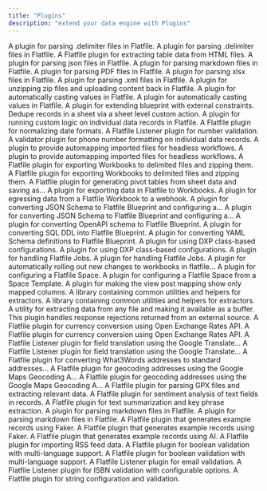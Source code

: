 ```yaml
---
title: "Plugins"
description: "extend your data engine with Plugins"
---
```


<CardGroup cols={3}>
    <Card title="Extractors" icon="extractor-icon" href="./extractors">
    A plugin for parsing .delimiter files in Flatfile.
    </Card>
    <Card title="plugin-delimiter-extractor" icon="extractor-icon" href="./plugin-delimiter-extractor">
    A plugin for parsing .delimiter files in Flatfile.
    </Card>
    <Card title="plugin-extract-html-table" icon="extractor-icon" href="./plugin-extract-html-table">
    A Flatfile plugin for extracting table data from HTML files.
    </Card>
    <Card title="plugin-json-extractor" icon="extractor-icon" href="./plugin-json-extractor">
    A plugin for parsing json files in Flatfile.
    </Card>
    <Card title="plugin-markdown-extractor" icon="extractor-icon" href="./plugin-markdown-extractor">
    A plugin for parsing markdown files in Flatfile.
    </Card>
    <Card title="plugin-pdf-extractor" icon="extractor-icon" href="./plugin-pdf-extractor">
    A plugin for parsing PDF files in Flatfile.
    </Card>
    <Card title="plugin-xlsx-extractor" icon="extractor-icon" href="./plugin-xlsx-extractor">
    A plugin for parsing xlsx files in Flatfile.
    </Card>
    <Card title="plugin-xml-extractor" icon="extractor-icon" href="./plugin-xml-extractor">
    A plugin for parsing .xml files in Flatfile.
    </Card>
    <Card title="plugin-zip-extractor" icon="extractor-icon" href="./plugin-zip-extractor">
    A plugin for unzipping zip files and uploading content back in Flatfile.
    </Card>
    <Card title="Transform" icon="transform-icon" href="./transform">
    A plugin for automatically casting values in Flatfile.
    </Card>
    <Card title="plugin-autocast" icon="transform-icon" href="./plugin-autocast">
    A plugin for automatically casting values in Flatfile.
    </Card>
    <Card title="plugin-constraints" icon="transform-icon" href="./plugin-constraints">
    A plugin for extending blueprint with external constraints.
    </Card>
    <Card title="plugin-dedupe" icon="transform-icon" href="./plugin-dedupe">
    Dedupe records in a sheet via a sheet level custom action.
    </Card>
    <Card title="plugin-record-hook" icon="transform-icon" href="./plugin-record-hook">
    A plugin for running custom logic on individual data records in Flatfile.
    </Card>
    <Card title="plugin-validate-date" icon="transform-icon" href="./plugin-validate-date">
    A Flatfile plugin for normalizing date formats.
    </Card>
    <Card title="plugin-validate-number" icon="transform-icon" href="./plugin-validate-number">
    A Flatfile Listener plugin for number validation.
    </Card>
    <Card title="plugin-validate-phone" icon="transform-icon" href="./plugin-validate-phone">
    A validator plugin for phone number formatting on individual data records.
    </Card>
    <Card title="Automation" icon="automation-icon" href="./automation">
    A plugin to provide automapping imported files for headless workflows.
    </Card>
    <Card title="plugin-automap" icon="automation-icon" href="./plugin-automap">
    A plugin to provide automapping imported files for headless workflows.
    </Card>
    <Card title="Export" icon="export-icon" href="./export">
    A Flatfile plugin for exporting Workbooks to delimited files and zipping them.
    </Card>
    <Card title="plugin-export-delimited-zip" icon="export-icon" href="./plugin-export-delimited-zip">
    A Flatfile plugin for exporting Workbooks to delimited files and zipping them.
    </Card>
    <Card title="plugin-export-pivot-table" icon="export-icon" href="./plugin-export-pivot-table">
    A Flatfile plugin for generating pivot tables from sheet data and saving as...
    </Card>
    <Card title="plugin-export-workbook" icon="export-icon" href="./plugin-export-workbook">
    A plugin for exporting data in Flatfile to Workbooks.
    </Card>
    <Card title="plugin-webhook-egress" icon="export-icon" href="./plugin-webhook-egress">
    A plugin for egressing data from a Flatfile Workbook to a webhook.
    </Card>
    <Card title="Schemas" icon="schema-icon" href="./schemas">
    A plugin for converting JSON Schema to Flatfile Blueprint and configuring a...
    </Card>
    <Card title="plugin-convert-json-schema" icon="schema-icon" href="./plugin-convert-json-schema">
    A plugin for converting JSON Schema to Flatfile Blueprint and configuring a...
    </Card>
    <Card title="plugin-convert-openapi-schema" icon="schema-icon" href="./plugin-convert-openapi-schema">
    A plugin for converting OpenAPI schema to Flatfile Blueprint.
    </Card>
    <Card title="plugin-convert-sql-ddl" icon="schema-icon" href="./plugin-convert-sql-ddl">
    A plugin for converting SQL DDL into Flatfile Blueprint.
    </Card>
    <Card title="plugin-convert-yaml-schema" icon="schema-icon" href="./plugin-convert-yaml-schema">
    A plugin for converting YAML Schema definitions to Flatfile Blueprint.
    </Card>
    <Card title="Migrations" icon="migration-icon" href="./migrations">
    A plugin for using DXP class-based configurations.
    </Card>
    <Card title="plugin-dxp-configure" icon="migration-icon" href="./plugin-dxp-configure">
    A plugin for using DXP class-based configurations.
    </Card>
    <Card title="Core" icon="core-icon" href="./core">
    A plugin for handling Flatfile Jobs.
    </Card>
    <Card title="plugin-job-handler" icon="core-icon" href="./plugin-job-handler">
    A plugin for handling Flatfile Jobs.
    </Card>
    <Card title="plugin-rollout" icon="core-icon" href="./plugin-rollout">
    A plugin for automatically rolling out new changes to workbooks in flatfile...
    </Card>
    <Card title="plugin-space-configure" icon="core-icon" href="./plugin-space-configure">
    A plugin for configuring a Flatfile Space.
    </Card>
    <Card title="plugin-space-configure-from-template" icon="core-icon" href="./plugin-space-configure-from-template">
    A plugin for configuring a Flatfile Space from a Space Template.
    </Card>
    <Card title="plugin-view-mapped" icon="core-icon" href="./plugin-view-mapped">
    A plugin for making the view post mapping show only mapped columns.
    </Card>
    <Card title="Utils" icon="utils-icon" href="./utils">
    A library containing common utilities and helpers for extractors.
    </Card>
    <Card title="util-extractor" icon="utils-icon" href="./util-extractor">
    A library containing common utilities and helpers for extractors.
    </Card>
    <Card title="util-file-buffer" icon="utils-icon" href="./util-file-buffer">
    A utility for extracting data from any file and making it available as a buffer.
    </Card>
    <Card title="util-response-rejection" icon="utils-icon" href="./util-response-rejection">
    This plugin handles response rejections returned from an external source.
    </Card>
    <Card title="Currency" icon="currency-icon" href="./currency">
    A Flatfile plugin for currency conversion using Open Exchange Rates API.
    </Card>
    <Card title="plugin-convert-currency" icon="currency-icon" href="./plugin-convert-currency">
    A Flatfile plugin for currency conversion using Open Exchange Rates API.
    </Card>
    <Card title="Convert" icon="convert-icon" href="./convert">
    A Flatfile Listener plugin for field translation using the Google Translate...
    </Card>
    <Card title="plugin-convert-translate" icon="convert-icon" href="./plugin-convert-translate">
    A Flatfile Listener plugin for field translation using the Google Translate...
    </Card>
    <Card title="plugin-convert-what3words" icon="convert-icon" href="./plugin-convert-what3words">
    A Flatfile plugin for converting What3Words addresses to standard addresses...
    </Card>
    <Card title="Enrich" icon="enrich-icon" href="./enrich">
    A Flatfile plugin for geocoding addresses using the Google Maps Geocoding A...
    </Card>
    <Card title="plugin-enrich-geocode" icon="enrich-icon" href="./plugin-enrich-geocode">
    A Flatfile plugin for geocoding addresses using the Google Maps Geocoding A...
    </Card>
    <Card title="plugin-enrich-gpx" icon="enrich-icon" href="./plugin-enrich-gpx">
    A Flatfile plugin for parsing GPX files and extracting relevant data.
    </Card>
    <Card title="plugin-enrich-sentiment" icon="enrich-icon" href="./plugin-enrich-sentiment">
    A Flatfile plugin for sentiment analysis of text fields in records.
    </Card>
    <Card title="plugin-enrich-summarize" icon="enrich-icon" href="./plugin-enrich-summarize">
    A Flatfile plugin for text summarization and key phrase extraction.
    </Card>
    <Card title="Extract" icon="extract-icon" href="./extract">
    A plugin for parsing markdown files in Flatfile.
    </Card>
    <Card title="plugin-extract-markdown" icon="extract-icon" href="./plugin-extract-markdown">
    A plugin for parsing markdown files in Flatfile.
    </Card>
    <Card title="Import" icon="import-icon" href="./import">
    A Flatfile plugin that generates example records using Faker.
    </Card>
    <Card title="plugin-import-faker" icon="import-icon" href="./plugin-import-faker">
    A Flatfile plugin that generates example records using Faker.
    </Card>
    <Card title="plugin-import-llm-records" icon="import-icon" href="./plugin-import-llm-records">
    A Flatfile plugin that generates example records using AI.
    </Card>
    <Card title="plugin-import-rss" icon="import-icon" href="./plugin-import-rss">
    A Flatfile plugin for importing RSS feed data.
    </Card>
    <Card title="Validate" icon="validate-icon" href="./validate">
    A Flatfile plugin for boolean validation with multi-language support.
    </Card>
    <Card title="plugin-validate-boolean" icon="validate-icon" href="./plugin-validate-boolean">
    A Flatfile plugin for boolean validation with multi-language support.
    </Card>
    <Card title="plugin-validate-email" icon="validate-icon" href="./plugin-validate-email">
    A Flatfile Listener plugin for email validation.
    </Card>
    <Card title="plugin-validate-isbn" icon="validate-icon" href="./plugin-validate-isbn">
    A Flatfile Listener plugin for ISBN validation with configurable options.
    </Card>
    <Card title="plugin-validate-string" icon="validate-icon" href="./plugin-validate-string">
    A Flatfile plugin for string configuration and validation.
    </Card>
</CardGroup>

